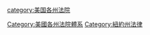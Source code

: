[[category:美国各州法院|category:美国各州法院]]
[[Category:美國各州法院體系|Category:美國各州法院體系]]
[[Category:紐約州法律|Category:紐約州法律]]